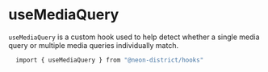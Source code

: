 
<Meta title="Hooks/useMediaQuery" />

# useMediaQuery

`useMediaQuery` is a custom hook used to help detect whether a single media query or multiple media queries individually match.

```bash
  import { useMediaQuery } from "@neon-district/hooks"
```
